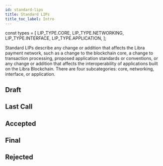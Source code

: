 ```yaml
---
id: standard-lips
title: Standard LIPs
title_toc_label: Intro
---
```


const types = [
  LIP_TYPE.CORE,
  LIP_TYPE.NETWORKING,
  LIP_TYPE.INTERFACE,
  LIP_TYPE.APPLICATION,
];

<p className="description">Standard LIPs describe any change or addition that affects the Libra payment network, such as a change to the blockchain core, a change to transaction processing, proposed application standards or conventions, or any change or addition that affects the interoperability of applications built on the Libra Blockchain. There are four subcategories: core, networking, interface, or application.</p>

## Draft

<LIPTable 
  status={LIP_STATUS.DRAFT} 
  types={types} 
/>

## Last Call

<LIPTable 
  status={LIP_STATUS.LAST_CALL} 
  types={types} 
/>

## Accepted

<LIPTable 
  status={LIP_STATUS.ACCEPTED} 
  types={types} 
/>

## Final

<LIPTable 
  status={LIP_STATUS.FINAL} 
  types={types} 
/>

## Rejected

<LIPTable 
  status={LIP_STATUS.REJECTED} 
  types={types} 
/>
